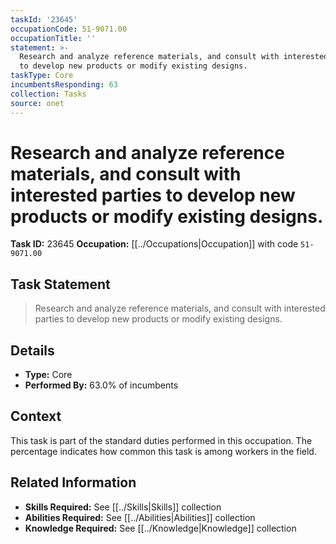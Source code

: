 ```yaml
---
taskId: '23645'
occupationCode: 51-9071.00
occupationTitle: ''
statement: >-
  Research and analyze reference materials, and consult with interested parties
  to develop new products or modify existing designs.
taskType: Core
incumbentsResponding: 63
collection: Tasks
source: onet
---
```

# Research and analyze reference materials, and consult with interested parties to develop new products or modify existing designs.

**Task ID:** 23645
**Occupation:** [[../Occupations|Occupation]] with code `51-9071.00`

## Task Statement

> Research and analyze reference materials, and consult with interested parties to develop new products or modify existing designs.

## Details

- **Type:** Core
- **Performed By:** 63.0% of incumbents

## Context

This task is part of the standard duties performed in this occupation. The percentage indicates how common this task is among workers in the field.

## Related Information

- **Skills Required:** See [[../Skills|Skills]] collection
- **Abilities Required:** See [[../Abilities|Abilities]] collection
- **Knowledge Required:** See [[../Knowledge|Knowledge]] collection
